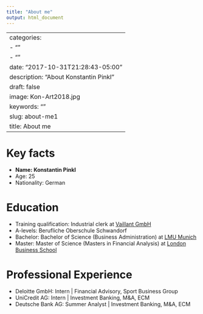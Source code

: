 ```yaml
---
title: "About me"
output: html_document
---
```

---
categories:
- ""
- ""
date: "2017-10-31T21:28:43-05:00"
description: "About Konstantin Pinkl"
draft: false
image: Kon-Art2018.jpg
keywords: ""
slug: about-me1
title: About me
---

# Key facts

* **Name: Konstantin Pinkl**
* Age: 25
* Nationality: German

# Education

* Training qualification: Industrial clerk at [Vaillant GmbH](https://www.vaillant-group.com/)
* A-levels: Berufliche Oberschule Schwandorf
* Bachelor: Bachelor of Science (Business Administration) at [LMU Munich](https://www.en.uni-muenchen.de/index.html)
* Master: Master of Science (Masters in Financial Analysis) at [London Business School](https://www.london.edu/)

# Professional Experience

* Deloitte GmbH: Intern | Financial Advisory, Sport Business Group
* UniCredit AG: Intern | Investment Banking, M&A, ECM
* Deutsche Bank AG: Summer Analyst | Investment Banking, M&A, ECM